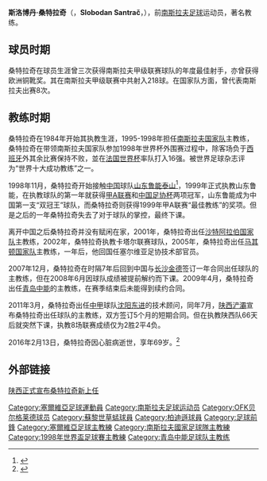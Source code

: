 {{noteTA|G1=Football}}
{{Football manager infobox
| playername = 斯洛博丹·桑特拉奇<br>Slobodan Santrač
| image = 
| fullname = 斯洛博丹·桑特拉奇
| height = {{Height|m=1.71}}
| nickname = 桑尼
| birth_date     = {{Birth date|1946|7|1|df=y}}
| cityofbirth = [[科彩列沃|科彩列沃]]
| countryofbirth = {{flagicon|YUG}} [[南斯拉夫社会主义联邦共和国|南斯拉夫]]
| death_date     = {{Death date and age|2016|2|13|1946|7|1|df=yes}}
| death_place      = {{SER}}[[贝尔格莱德|贝尔格莱德]]
| currentclub = 
| clubnumber = 
| position = [[前锋_(足球)|前鋒]]
| youthyears = 1960-1965
| youthclubs = 瓦列沃梅塔拉茨
| years = 1965-1974<br />1974-1976<br />1976-1977<br />1978-1980<br />1981-1983
| clubs = [[OFK贝尔格莱德|OFK贝尔格莱德]]<br />[[苏黎世草蜢足球俱乐部|苏黎世草蜢]]<br />[[OFK贝尔格莱德|OFK贝尔格莱德]]<br />[[游击队足球俱乐部|贝尔格莱德游击队]]<br />[[贝尔格莱德泽蒙|贝尔格莱德泽蒙]]
| caps(goals) =  244 (169)<br>42 (29)<br>39 (17)<br>63 (29)<br>56 (31)
| nationalyears = 1966-1974
| nationalteam = {{flagicon|YUG}} [[南斯拉夫国家足球队|南斯拉夫]]
| nationalcaps(goals) = 8 (1)
| manageryears =1984-1985<br />1995-1998<br />1999-2000<br />2001<br />2005<br />2008<br />2009<br>2011
| managerclubs =[[贝尔格莱德泽蒙|贝尔格莱德泽蒙]]<br />[[塞尔维亚和黑山国家足球队|南斯拉夫]]<br />[[山东鲁能泰山|山东鲁能泰山]]<br />[[沙特阿拉伯国家足球队|沙特阿拉伯]]<br />[[马其顿国家足球队|马其顿]]<br />[[长沙金德|长沙金德]]<br />[[青岛中能|青岛中能]]<br>[[陝西滻灞|陝西滻灞]]
}}

'''斯洛博丹·桑特拉奇'''（{{lang-sr|'''Слободан Сантрач'''}}，'''Slobodan Santrač'''，{{bd|1946年|7月1日|2016年|2月13日|catIdx=S}}），前[[南斯拉夫|南斯拉夫]][[足球|足球]]运动员，著名教练。

==球员时期==
桑特拉奇在球员生涯曾三次获得南斯拉夫甲级联赛球队的年度最佳射手，亦曾获得欧洲铜靴奖。其在南斯拉夫甲级联赛中共射入218球。在国家队方面，曾代表南斯拉夫出赛8次。

==教练时期==
桑特拉奇在1984年开始其执教生涯，1995-1998年担任[[南斯拉夫国家足球队|南斯拉夫国家队]]主教练，桑特拉奇在带领南斯拉夫国家队参加1998年世界杯外围赛过程中，除客场负于[[西班牙国家足球队|西班牙]]外其余比赛保持不败，並在[[法国世界杯|法国世界杯]]率队打入16强。被世界足球杂志评为“世界十大成功教练”之一。

1998年11月，桑特拉奇开始接触[[中国|中国]]球队[[山东鲁能泰山|山东鲁能泰山]]<ref>{{cite news|url=http://sports.sina.com.cn/9812/120116.html|title=桑特拉奇抵济考察鲁能泰山态度有变|work=[[足球报|足球报]]|date=1998-12-01|accessdate=2020-02-19|archive-date=2020-06-24|archive-url=https://web.archive.org/web/20200624112330/http://sports.sina.com.cn/9812/120116.html|dead-url=no}}</ref>，1999年正式执教山东鲁能，在执教球队的第一年就获得[[甲A联赛|甲A联赛]]和[[中国足协杯|中国足协杯]]两项冠军，山东鲁能成为中国第一支“双冠王”球队，而桑特拉奇则获得1999年甲A联赛“最佳教练”的奖项。但是之后的一年桑特拉奇失去了对于球队的掌控，最终下课。

离开中国之后桑特拉奇并没有赋闲在家，2001年，桑特拉奇出任[[沙特阿拉伯国家足球队|沙特阿拉伯国家队]]主教练，2002年，桑特拉奇执教卡塔尔联赛球队，2005年，桑特拉奇出任[[马其顿国家足球队|马其顿国家队]]主教练，一年后，他回国任塞尔维亚足协技术部官员。

2007年12月，桑特拉奇在时隔7年后回到中国与[[长沙金德|长沙金德]]签订一年合同出任球队的主教练，但在2008年6月因球队成绩被提前解约而下课。2009年4月，桑特拉奇出任[[青岛中能|青岛中能]]的主教练，在赛季结束后未能得到续约合同。

2011年3月，桑特拉奇出任[[中甲|中甲]]球队[[沈阳东进|沈阳东进]]的技术顾问，同年7月，[[陕西浐灞|陕西浐灞]]宣布桑特拉奇出任球队的主教练，双方签订5个月的短期合同。但在执教陕西队66天后就突然下课，执教8场联赛成绩仅为2胜2平4负。

2016年2月13日，桑特拉奇因心脏病逝世，享年69岁。<ref>{{cite news|url=http://sports.sina.com.cn/china/j/2016-02-14/doc-ifxpmpqt1161080.shtml?from=wap|title=前南斯拉夫名帅桑特拉奇去世 曾率鲁能夺双冠王|publisher=新浪体育|date=2016-02-14|accessdate=2016-02-15|archive-date=2016-02-23|archive-url=https://web.archive.org/web/20160223181519/http://sports.sina.com.cn/china/j/2016-02-14/doc-ifxpmpqt1161080.shtml?from=wap|dead-url=no}}</ref>

==外部链接==
[http://sports.3g.cn/IPNewsContent.aspx?nid=621243&sid=&wid=&pz=&waped=9&gaid= 陕西正式宣布桑特拉奇新上任] {{Wayback|url=http://sports.3g.cn/IPNewsContent.aspx?nid=621243&sid=&wid=&pz=&waped=9&gaid= |date=20200624112333 }}

{{历届中国足球顶级联赛最佳教练}}
{{山东鲁能泰山主教练}}
{{青岛中能主教练}}
{{2011年中超分类名单陝西}}

{{DEFAULTSORT:Santrac, Slobodan}}
[[Category:塞爾維亞足球運動員|Category:塞爾維亞足球運動員]]
[[Category:南斯拉夫足球运动员|Category:南斯拉夫足球运动员]]
[[Category:OFK贝尔格莱德球员|Category:OFK贝尔格莱德球员]]
[[Category:蘇黎世草蜢球員|Category:蘇黎世草蜢球員]]
[[Category:柏迪遜球員|Category:柏迪遜球員]]
[[Category:足球前鋒|Category:足球前鋒]]
[[Category:塞爾維亞足球主教練|Category:塞爾維亞足球主教練]]
[[Category:南斯拉夫國家足球隊主教練|Category:南斯拉夫國家足球隊主教練]]
[[Category:1998年世界盃足球賽主教練|Category:1998年世界盃足球賽主教練]]
[[Category:青岛中能足球队主教练|Category:青岛中能足球队主教练]]